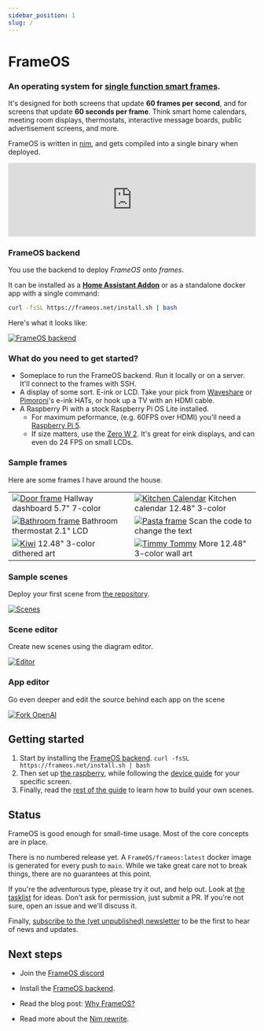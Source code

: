 ```yaml
---
sidebar_position: 1
slug: /
---
```


# FrameOS


### An operating system for <u>single function smart frames</u>. 

It's designed for both screens that update **60 frames per second**, and for screens that update **60 seconds per frame**.
Think smart home calendars, meeting room displays, thermostats, interactive message boards, public advertisement screens, and more. 

FrameOS is written in [nim](https://nim-lang.org/), and gets compiled into a single binary when deployed.

<iframe width="100%" style={{"aspect-ratio": "16 / 9"}} src="https://www.youtube.com/embed/lHAXPtCswC0" title="FrameOS NimConf 2024" frameborder="0" allow="accelerometer; autoplay; clipboard-write; encrypted-media; gyroscope; picture-in-picture; web-share" referrerpolicy="strict-origin-when-cross-origin" allowfullscreen></iframe>

### FrameOS backend

You use the backend to deploy _FrameOS_ onto _frames_.

It can be installed as a **[Home Assistant Addon](https://github.com/FrameOS/frameos-home-assistant-addon)** 
or as a standalone docker app with a single command:

```bash
curl -fsSL https://frameos.net/install.sh | bash
```

Here's what it looks like:

[![FrameOS backend](./guide/_img2/frameos-backend.gif)](./guide/_img2/frameos-backend.gif)

### What do you need to get started?

- Someplace to run the FrameOS backend. Run it locally or on a server. It'll connect to the frames with SSH.
- A display of some sort. E-ink or LCD. Take your pick from [Waveshare](https://www.waveshare.com/product/displays/e-paper/epaper-1.htm) or
[Pimoroni](https://shop.pimoroni.com/collections/displays)'s e-ink HATs, or hook up a TV with an HDMI cable.
- A Raspberry Pi with a stock Raspberry Pi OS Lite installed.
  - For maximum peformance, (e.g. 60FPS over HDMI) you'll need a [Raspberry Pi 5](https://www.raspberrypi.com/products/raspberry-pi-5/).
  - If size matters, use the [Zero W 2](https://www.raspberrypi.com/products/raspberry-pi-zero-2-w/). It's great for eink displays, and can even do 24 FPS on small LCDs.


### Sample frames

Here are some frames I have around the house.

|  |  |
|---|---|
| [![Door frame](./_img/ukseraam.jpg)](./_img/ukseraam.jpg) Hallway dashboard 5.7" 7-color |[![Kitchen Calendar](./_img/kitchen-calendar2.jpg)](./_img/kitchen-calendar2.jpg) Kitchen calendar 12.48" 3-color |
| [![Bathroom frame](./_img/frame-bathroom.jpg)](./_img/frame-bathroom.jpg) Bathroom thermostat 2.1" LCD | [![Pasta frame](./_img/phone-pasta-2.jpg)](./_img/phone-pasta-2.jpg) Scan the code to change the text |
| [![Kiwi](./_img/kiwi.jpg)](./_img/kiwi.jpg) 12.48" 3-color dithered art | [![Timmy Tommy](./_img/timmy-tommy.jpg)](./_img/timmy-tommy.jpg) More 12.48" 3-color wall art |

### Sample scenes

Deploy your first scene from [the repository](https://repo.frameos.net/).

[![Scenes](./_img/sample-scenes2.png)](./_img/sample-scenes2.png)

### Scene editor

Create new scenes using the diagram editor.

[![Editor](./_img/good-run.png)](./_img/good-run.png)

### App editor

Go even deeper and edit the source behind each app on the scene

[![Fork OpenAI](./_img/fork-openai.png)](./_img/fork-openai.png)

## Getting started

1. Start by installing the [FrameOS backend](/guide/backend). `curl -fsSL https://frameos.net/install.sh | bash`
2. Then set up [the raspberry](/guide/raspberry), while following the [device guide](/devices) for your specific screen.
3. Finally, read the [rest of the guide](/guide/first-deploy) to learn how to build your own scenes.

## Status

FrameOS is good enough for small-time usage. Most of the core concepts are in place.

There is no numbered release yet. A `FrameOS/frameos:latest` docker image is generated for every push to `main`. While we take great care not to break things, there are no guarantees at this point.

If you're the adventurous type, please try it out, and help out. Look at [the tasklist](https://github.com/FrameOS/frameos/issues/1) for ideas. Don't ask for permission, just submit a PR. If you're not sure, open an issue and we'll discuss it.

Finally, [subscribe to the (yet unpublished) newsletter](https://buttondown.com/frameos?tag=sandwich) to be the first to hear of news and updates.

[//]: # (<form)
[//]: # (  action="https://buttondown.email/api/emails/embed-subscribe/frameos")
[//]: # (  method="post")
[//]: # (  target="popupwindow")
[//]: # (  onsubmit="window.open&#40;'https://buttondown.email/frameos', 'popupwindow'&#41;")
[//]: # (  class="embeddable-buttondown-form")
[//]: # (>)
[//]: # (  <div><label for="bd-email">Finally, subscribe to the newsletter to be the first to hear of news and updates: </label>)
[//]: # (  <input type="email" name="email" id="bd-email" placeholder="you@email.com" />)
[//]: # (  <input type="submit" value="Subscribe" /></div>)
[//]: # (</form>)

## Next steps

- Join the [FrameOS discord](https://discord.gg/9dT9y7EzUw)

- Install the [FrameOS backend](/guide/backend).

- Read the blog post: [Why FrameOS?](/blog/why-frameos)

- Read more about the [Nim rewrite](/blog/nim-rewrite).
